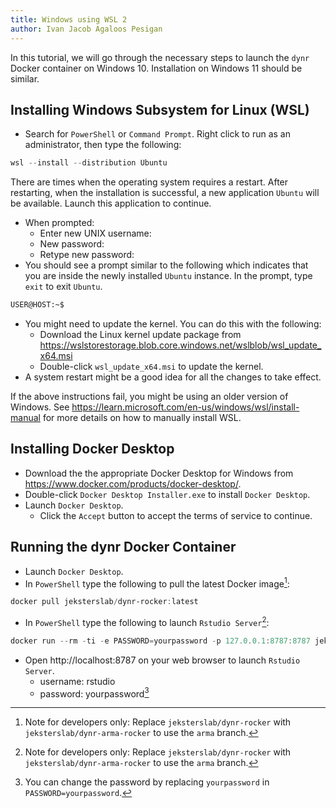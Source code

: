 ```yaml
---
title: Windows using WSL 2
author: Ivan Jacob Agaloos Pesigan
---
```


In this tutorial, we will go through the necessary steps to launch the `dynr` Docker container on Windows 10. Installation on Windows 11 should be similar.

<!--
::: callout-note
For a better terminal experience, you can, optionally, install the `Windows Terminal` from the `Microsoft Store`.  
:::
-->

## Installing Windows Subsystem for Linux (WSL)

- Search for `PowerShell` or `Command Prompt`. Right click to run as an administrator, then type the following:

```powershell
wsl --install --distribution Ubuntu
```

<!--
-  In `PowerShell`[^docker-win-1], type the following:

```powershell
wsl --install --distribution Ubuntu

[^docker-win-1]: Run all instances of PowerShell as administration.
```
-->

::: callout-note
There are times when the operating system requires a restart. After restarting, when the installation is successful, a new application `Ubuntu` will be available. Launch this application to continue.
:::

-  When prompted:
    -  Enter new UNIX username:
    -  New password:
    -  Retype new password:
-  You should see a prompt similar to the following which indicates that you are inside the newly installed `Ubuntu` instance. In the prompt, type `exit` to exit `Ubuntu`.

```bash
USER@HOST:~$
```

-  You might need to update the kernel. You can do this with the following:
    -  Download the Linux kernel update package from [https://wslstorestorage.blob.core.windows.net/wslblob/wsl_update_x64.msi](https://wslstorestorage.blob.core.windows.net/wslblob/wsl_update_x64.msi)
    -  Double-click `wsl_update_x64.msi` to update the kernel.
-  A system restart might be a good idea for all the changes to take effect.

If the above instructions fail, you might be using an older version of Windows. See [https://learn.microsoft.com/en-us/windows/wsl/install-manual](https://learn.microsoft.com/en-us/windows/wsl/install-manual) for more details on how to manually install WSL.

## Installing Docker Desktop

-  Download the the appropriate Docker Desktop for Windows from [https://www.docker.com/products/docker-desktop/](https://www.docker.com/products/docker-desktop/).
-  Double-click `Docker Desktop Installer.exe` to install `Docker Desktop`.
-  Launch `Docker Desktop`.
    -  Click the `Accept` button to accept the terms of service to continue.

## Running the dynr Docker Container

-  Launch `Docker Desktop`.
-  In `PowerShell` type the following to pull the latest Docker image[^docker-win-2]:

```powershell
docker pull jeksterslab/dynr-rocker:latest
```

-  In `PowerShell` type the following to launch `Rstudio Server`[^docker-win-2]:

[^docker-win-2]: Note for developers only: Replace `jeksterslab/dynr-rocker` with `jeksterslab/dynr-arma-rocker` to use the `arma` branch.

```powershell
docker run --rm -ti -e PASSWORD=yourpassword -p 127.0.0.1:8787:8787 jeksterslab/dynr-rocker
```

-  Open http://localhost:8787 on your web browser to launch `Rstudio Server`.
    -  username: rstudio
    -  password: yourpassword[^docker-win-3]

[^docker-win-3]: You can change the password by replacing `yourpassword` in `PASSWORD=yourpassword`.
